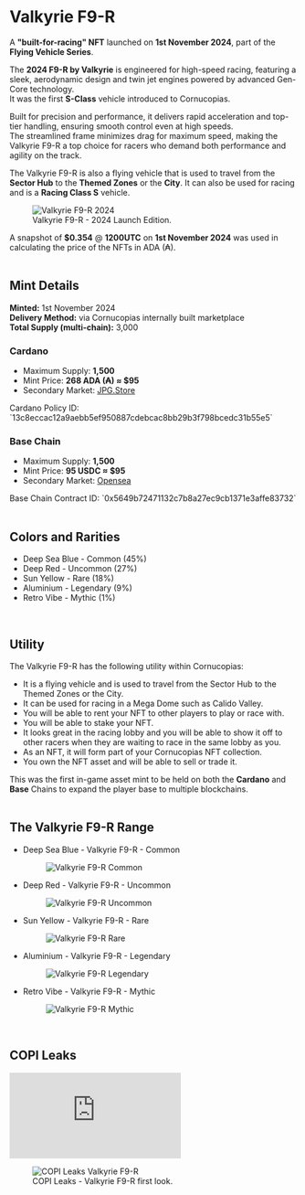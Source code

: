 # Valkyrie F9-R  

A **"built-for-racing" NFT** launched on **1st November 2024**, part of the **Flying Vehicle Series**.  

The **2024 F9-R by Valkyrie** is engineered for high-speed racing, featuring a sleek, aerodynamic design and twin jet engines powered by advanced Gen-Core technology.  
It was the first **S-Class** vehicle introduced to Cornucopias.  

Built for precision and performance, it delivers rapid acceleration and top-tier handling, ensuring smooth control even at high speeds.  
The streamlined frame minimizes drag for maximum speed, making the Valkyrie F9-R a top choice for racers who demand both performance and agility on the track.  

<div className="note-box success">
  The Valkyrie F9-R is also a flying vehicle that is used to travel from the <b>Sector Hub</b> to the <b>Themed Zones</b> or the <b>City</b>.  
  It can also be used for racing and is a <b>Racing Class S</b> vehicle.
</div>  

<figure className="img-center">
  <img src="/images/nfts/valkyrie/f9-r/main.avif" alt="Valkyrie F9-R 2024" />
  <figcaption>Valkyrie F9-R - 2024 Launch Edition.</figcaption>
</figure>  

<div className="note-box">
  A snapshot of <b>$0.354</b> @ <b>1200UTC</b> on <b>1st November 2024</b> was used in calculating the price of the NFTs in ADA (₳).
</div>  

</br>

## Mint Details  

**Minted:** 1st November 2024  
**Delivery Method:** via Cornucopias internally built marketplace  
**Total Supply (multi-chain):** 3,000  

### Cardano  
- Maximum Supply: **1,500**  
- Mint Price: **268 ADA (₳) ≈ $95**  
- Secondary Market: [JPG.Store](https://www.jpg.store/collection/cornucopias-valkyrie-f9-r-2024)  

<div className="note-box success">
  Cardano Policy ID: `13c8eccac12a9aebb5ef950887cdebcac8bb29b3f798bcedc31b55e5`
</div>  

### Base Chain  
- Maximum Supply: **1,500**  
- Mint Price: **95 USDC ≈ $95**  
- Secondary Market: [Opensea](https://opensea.io/collection/valkyrie-f9-r-2024)  

<div className="note-box success">
  Base Chain Contract ID: `0x5649b72471132c7b8a27ec9cb1371e3affe83732`
</div>  

</br>

## Colors and Rarities  

- Deep Sea Blue - <span className="rarity-common">Common</span> (45%)  
- Deep Red - <span className="rarity-uncommon">Uncommon</span> (27%)  
- Sun Yellow - <span className="rarity-rare">Rare</span> (18%)  
- Aluminium - <span className="rarity-legendary">Legendary</span> (9%)  
- Retro Vibe - <span className="rarity-mythic">Mythic</span> (1%)  

</br>

## Utility  

The Valkyrie F9-R has the following utility within Cornucopias:  

<ul className="styled-list">
  <li>It is a flying vehicle and is used to travel from the Sector Hub to the Themed Zones or the City.</li>
  <li>It can be used for racing in a Mega Dome such as Calido Valley.</li>
  <li>You will be able to rent your NFT to other players to play or race with.</li>
  <li>You will be able to stake your NFT.</li>
  <li>It looks great in the racing lobby and you will be able to show it off to other racers when they are waiting to race in the same lobby as you.</li>
  <li>As an NFT, it will form part of your Cornucopias NFT collection.</li>
  <li>You own the NFT asset and will be able to sell or trade it.</li>
</ul>  

<div className="note-box">
  This was the first in-game asset mint to be held on both the <b>Cardano</b> and <b>Base</b> Chains to expand the player base to multiple blockchains.
</div>  

</br>

## The Valkyrie F9-R Range  

- Deep Sea Blue - Valkyrie F9-R - <span className="rarity-common">Common</span>  
  <figure><img src="/images/nfts/valkyrie/f9-r/deep-blue.avif" alt="Valkyrie F9-R Common" /></figure>  

- Deep Red - Valkyrie F9-R - <span className="rarity-uncommon">Uncommon</span>  
  <figure><img src="/images/nfts/valkyrie/f9-r/deep-red.avif" alt="Valkyrie F9-R Uncommon" /></figure>  

- Sun Yellow - Valkyrie F9-R - <span className="rarity-rare">Rare</span>  
  <figure><img src="/images/nfts/valkyrie/f9-r/yellow.avif" alt="Valkyrie F9-R Rare" /></figure>  

- Aluminium - Valkyrie F9-R - <span className="rarity-legendary">Legendary</span>  
  <figure><img src="/images/nfts/valkyrie/f9-r/aluminium.avif" alt="Valkyrie F9-R Legendary" /></figure>  

- Retro Vibe - Valkyrie F9-R - <span className="rarity-mythic">Mythic</span>  
  <figure><img src="/images/nfts/valkyrie/f9-r/retro-vibe.avif" alt="Valkyrie F9-R Mythic" /></figure>  

</br>

## COPI Leaks  


<iframe
  className="tweet-embed-lg"
  src="https://cdn.iframe.ly/api/iframe?url=https://x.com/CornucopiasGame/status/1852469959219417510&key=51bc4a918291fca55a89fb834db598af"
  loading="lazy"
  frameBorder="0"
  allowFullScreen
></iframe>  
 

<figure className="img-center">
  <img src="/images/nfts/valkyrie/f9-r/copi-leaks.avif" alt="COPI Leaks Valkyrie F9-R" />
  <figcaption>COPI Leaks - Valkyrie F9-R first look.</figcaption>
</figure>  
